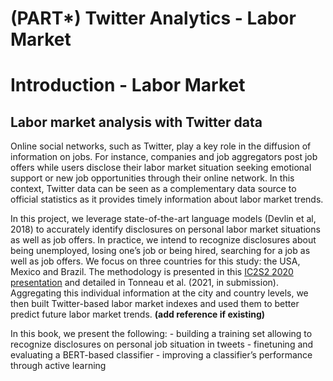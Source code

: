 # (PART\*) Twitter Analytics - Labor Market{-}

# Introduction - Labor Market {#labor}

## Labor market analysis with Twitter data

Online social networks, such as Twitter, play a key role in the diffusion of information on jobs. For instance, companies and job aggregators post job offers while users disclose their labor market situation seeking emotional support or new job opportunities through their online network. In this context, Twitter data can be seen as a complementary data source to official statistics as it provides timely information about labor market trends.

In this project, we leverage state-of-the-art language models (Devlin et al, 2018) to accurately identify disclosures on personal labor market situations as well as job offers. In practice, we intend to recognize disclosures about being unemployed, losing one's job or being hired, searching for a job as well as job offers. We focus on three countries for this study: the USA, Mexico and Brazil. The methodology is presented in this [IC2S2 2020 presentation](https://www.youtube.com/watch?v=ZxFrtUW2dYA) and detailed in Tonneau et al. (2021, in submission). Aggregating this individual information at the city and country levels, we then built Twitter-based labor market indexes and used them to better predict future labor market trends. **(add reference if existing)**


In this book, we present the following:
- building a training set allowing to recognize disclosures on personal job situation in tweets
- finetuning and evaluating a BERT-based classifier
- improving a classifier's performance through active learning


